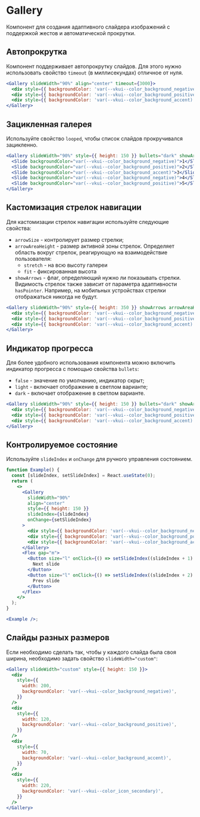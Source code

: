 <Overview>

# Gallery

Компонент для создания адаптивного слайдера изображений с поддержкой жестов и автоматической прокрутки.

</Overview>

## Автопрокрутка

Компонент поддерживает автопрокрутку слайдов. Для этого нужно использовать свойство `timeout` (в миллисекундах)
отличное от нуля.

```jsx
<Gallery slideWidth="90%" align="center" timeout={3000}>
  <div style={{ backgroundColor: 'var(--vkui--color_background_negative)' }} />
  <div style={{ backgroundColor: 'var(--vkui--color_background_positive)' }} />
  <div style={{ backgroundColor: 'var(--vkui--color_background_accent)' }} />
</Gallery>
```

## Зацикленная галерея

Используйте свойство `looped`, чтобы список слайдов прокручивался зацикленно.

```jsx
<Gallery slideWidth="90%" style={{ height: 150 }} bullets="dark" showArrows looped>
  <Slide backgroundColor="var(--vkui--color_background_negative)">1</Slide>
  <Slide backgroundColor="var(--vkui--color_background_positive)">2</Slide>
  <Slide backgroundColor="var(--vkui--color_background_accent)">3</Slide>
  <Slide backgroundColor="var(--vkui--color_background_negative)">4</Slide>
  <Slide backgroundColor="var(--vkui--color_background_positive)">5</Slide>
</Gallery>
```

## Кастомизация стрелок навигации

Для кастомизации стрелок навигации используйте следующие свойства:

- `arrowSize` - контролирует размер стрелки;
- `arrowAreaHeight` - размер активной зоны стрелок. Определяет область вокруг стрелок, реагирующую на взаимодействие пользователя:
  - `stretch` - на всю высоту галереи
  - `fit` - фиксированная высота
- `showArrows` - флаг, определяющий нужно ли показывать стрелки. Видимость стрелок также зависит
  от параметра адаптивности `hasPointer`. Например, на мобильных устройствах стрелки отображаться никогда не будут.

```jsx
<Gallery slideWidth="90%" style={{ height: 350 }} showArrows arrowAreaHeight="fit" arrowSize="s">
  <div style={{ backgroundColor: 'var(--vkui--color_background_negative)' }} />
  <div style={{ backgroundColor: 'var(--vkui--color_background_positive)' }} />
  <div style={{ backgroundColor: 'var(--vkui--color_background_accent)' }} />
</Gallery>
```

## Индикатор прогресса

Для более удобного использования компонента можно включить индикатор прогресса с помощью свойства `bullets`:

- `false` - значение по умолчанию, индикатор скрыт;
- `light` - включает отображение в светлом варианте;
- `dark` - включает отображение в светлом варианте.

```jsx
<Gallery slideWidth="90%" style={{ height: 150 }} bullets="dark" showArrows>
  <div style={{ backgroundColor: 'var(--vkui--color_background_negative)' }} />
  <div style={{ backgroundColor: 'var(--vkui--color_background_positive)' }} />
  <div style={{ backgroundColor: 'var(--vkui--color_background_accent)' }} />
</Gallery>
```

## Контролируемое состояние

Используйте `slideIndex` и `onChange` для ручного управления состоянием.

```jsx
function Example() {
  const [slideIndex, setSlideIndex] = React.useState(0);
  return (
    <>
      <Gallery
        slideWidth="90%"
        align="center"
        style={{ height: 150 }}
        slideIndex={slideIndex}
        onChange={setSlideIndex}
      >
        <div style={{ backgroundColor: 'var(--vkui--color_background_negative)' }} />
        <div style={{ backgroundColor: 'var(--vkui--color_background_positive)' }} />
        <div style={{ backgroundColor: 'var(--vkui--color_background_accent)' }} />
      </Gallery>
      <Flex gap="m">
        <Button size="l" onClick={() => setSlideIndex((slideIndex + 1) % 3)}>
          Next slide
        </Button>
        <Button size="l" onClick={() => setSlideIndex((slideIndex + 2) % 3)}>
          Prev slide
        </Button>
      </Flex>
    </>
  );
}

<Example />;
```

## Слайды разных размеров

Если необходимо сделать так, чтобы у каждого слайда была своя ширина, необходимо задать свойство `slideWidth="custom"`:

```jsx
<Gallery slideWidth="custom" style={{ height: 150 }}>
  <div
    style={{
      width: 200,
      backgroundColor: 'var(--vkui--color_background_negative)',
    }}
  />
  <div
    style={{
      width: 120,
      backgroundColor: 'var(--vkui--color_background_positive)',
    }}
  />
  <div
    style={{
      width: 70,
      backgroundColor: 'var(--vkui--color_background_accent)',
    }}
  />
  <div
    style={{
      width: 220,
      backgroundColor: 'var(--vkui--color_icon_secondary)',
    }}
  />
</Gallery>
```
